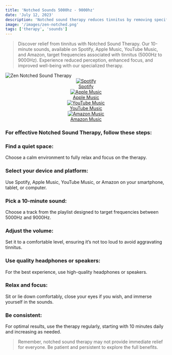 ```yaml
---
title: 'Notched Sounds 5000hz - 9000hz'
date: 'July 12, 2023'
description: 'Notched sound therapy reduces tinnitus by removing specific frequencies.'
image: '/images/zen-notched.png'
tags: ['therapy', 'sounds']
---
```


<Blockquote>
  Discover relief from tinnitus with Notched Sound Therapy. Our 10-minute
  sounds, available on Spotify, Apple Music, YouTube Music, and Amazon, target
  frequencies associated with tinnitus (5000Hz to 9000Hz). Experience reduced
  perception, enhanced focus, and improved well-being with our specialized
  therapy.
</Blockquote>

<Image src="/images/zen-notched.png" alt="Zen Notched Sound Therapy" />

<div align="center" style={{ backgroundColor: 'rgba(23, 23, 23, 0.4)', borderRadius: '20px', padding: '20px', marginTop: '20px' }}>

<div
  style={{
    display: 'flex',
    justifyContent: 'center',
    flexWrap: 'wrap',
    gap: '20px',
  }}
>
  <a
    href="https://open.spotify.com/album/7vpL9EGwZ4D9tqcO49yesG"
    style={{ textAlign: 'center', textDecoration: 'none', color: 'inherit', flex: '1 1 100px', maxWidth: '150px' }}
  >
    <img
      src="/images/streaming-icons/spotify.png"
      alt="Spotify"
      style={{ width: '60px', height: '60px' }}
    />
    <div>Spotify</div>
  </a>
  <a
    href="https://music.apple.com/us/album/beyond-the-buzz/1697038665"
    style={{ textAlign: 'center', textDecoration: 'none', color: 'inherit', flex: '1 1 100px', maxWidth: '150px' }}
  >
    <img
      src="/images/streaming-icons/apple-music.png"
      alt="Apple Music"
      style={{ width: '60px', height: '60px' }}
    />
    <div>Apple Music</div>
  </a>
  <a
    href="https://music.youtube.com/playlist?list=OLAK5uy_ktmkHv-uExGFdKmMDk4AYm3T3tHFqU2r0"
    style={{ textAlign: 'center', textDecoration: 'none', color: 'inherit', flex: '1 1 100px', maxWidth: '150px' }}
  >
    <img
      src="/images/streaming-icons/youtube.png"
      alt="YouTube Music"
      style={{ width: '60px', height: '60px' }}
    />
    <div>YouTube Music</div>
  </a>
  <a
    href="https://music.amazon.com/albums/B0CBNJQCGV?marketplaceId=A1PA6795UKMFR9&musicTerritory=DE&ref=dm_sh_1Vm2gfk8sbyexOezmEreTpnpJ"
    style={{ textAlign: 'center', textDecoration: 'none', color: 'inherit', flex: '1 1 100px', maxWidth: '150px' }}
  >
    <img
      src="/images/streaming-icons/amazon.png"
      alt="Amazon Music"
      style={{ width: '60px', height: '60px' }}
    />
    <div>Amazon Music</div>
  </a>
</div>
</div>

### For effective Notched Sound Therapy, follow these steps:

### <Highlighter>Find a quiet space:</Highlighter>

Choose a calm environment to fully relax and focus on the therapy.

### <Highlighter>Select your device and platform:</Highlighter>

Use Spotify, Apple Music, YouTube Music, or Amazon on your smartphone, tablet, or computer.

### <Highlighter>Pick a 10-minute sound:</Highlighter>

Choose a track from the playlist designed to target frequencies between 5000Hz and 9000Hz.

### <Highlighter>Adjust the volume:</Highlighter>

Set it to a comfortable level, ensuring it’s not too loud to avoid aggravating tinnitus.

### <Highlighter>Use quality headphones or speakers:</Highlighter>

For the best experience, use high-quality headphones or speakers.

### <Highlighter>Relax and focus:</Highlighter>

Sit or lie down comfortably, close your eyes if you wish, and immerse yourself in the sounds.

### <Highlighter>Be consistent:</Highlighter>

For optimal results, use the therapy regularly, starting with 10 minutes daily and increasing as needed.

<Blockquote>
  Remember, notched sound therapy may not provide immediate relief for everyone.
  Be patient and persistent to explore the full benefits.
</Blockquote>
